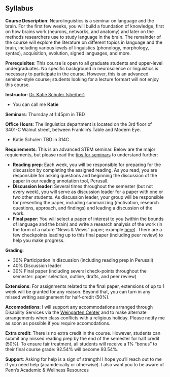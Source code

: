 ## Syllabus

**Course Description**: Neurolinguistics is a seminar on language and the brain. For the first few weeks, you will build a foundation of knowledge, first on how brains work (neurons, networks, and anatomy) and later on the methods researchers use to study language in the brain. The remainder of the course will explore the literature on different topics in language and the brain, including various levels of linguistics (phonology, morphology, syntax), acquisition, evolution, signed languages, and more.

**Prerequisites**: This course is open to all graduate students and upper-level undergraduates. No specific background in neuroscience or linguistics is necessary to participate in the course. However, this is an advanced seminar-style course; students looking for a lecture formart will not enjoy this course. 

**Instructor**: [Dr. Katie Schuler (she/her)](https://kathrynschuler.com)

- You can call me **Katie**

**Seminars**: Thursday at 1:45pm in TBD

**Office Hours**: The linguistics department is located on the 3rd floor of 3401-C Walnut street, between Franklin's Table and Modern Eye. 

- Katie Schuler: TBD in 314C

**Requirements**: This is an advanced STEM seminar. Below are the major requiements, but please read the [tips for seminars](tips.qmd) to understand further: 

- **Reading prep**: Each week, you will be responsible for preparing for the discussion by completing the assigned reading. As you read,  you are responsible for asking questions and beginning the discussion of the paper in our reading annotation tool, Perusall. 
- **Discussion leader**: Several times throughout the semester (but not every week), you will serve as discussion leader for a paper with one or two other students. As discussion leader, your group will be responsible for presenting the paper, including summarizing (motivation, research questions, approach, and findings) and leading a discussion of the work. 
- **Final paper**: You will select a paper of interest to you (within the bounds of language and the brain) and write a research analysis of the work (in the form of a nature "News & Views" paper; example [here](https://www.nature.com/articles/d41586-024-02525-z)). There are a few checkpoints leading up to this final paper (including peer review) to help you make progress.

**Grading**:

- 30% Participation in discussion (including reading prep in Perusall)
- 40% Discussion leader 
- 30% Final paper (including several check-points throughout the semester: paper selection, outline, drafts, and peer review)

**Extensions**: For assignments related to the final paper, extensions of up to 1 week will be granted for any reason. Beyond that, you can turn in any missed writing assignement for half-credit (50%). 

**Accomodations**: I will support any accommodations arranged through Disability Services via the [Weingarten Center](https://weingartencenter.universitylife.upenn.edu/disability-services/) and to make alternate arrangements when class conflicts with a religious holiday. Please notify me as soon as possible if you require accomodations. 

**Extra credit**: There is no extra credit in the course. However, students can submit any missed reading prep by the end of the semester for half credit (50%).  To ensure fair treatment, all students will receive a 1% "bonus" to their final course grade: 92.54% will become 93.54%.

**Support**: Asking for help is a sign of strength! I hope you’ll reach out to me if you need help (acamdeically or otherwise). I also want you to be aware of Penn’s Academic & Wellness Resources









